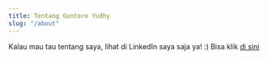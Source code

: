 ```yaml
---
title: Tentang Guntoro Yudhy
slug: "/about"
---
```


<!-- Hi!

Remus Lupin - also known as Moony - is currently teaching "Defense against the Dark Arts" at Hogwarts. He was afflicted with lycanthropy during his childhood, as a result of Fenrir Greyback's revenge against Lyall. He attended Hogwarts School of Witchcraft and Wizardry from 1971-1978 and was Sorted into Gryffindor House. During his school years he was one of the Marauders, best friends with Sirius Black, James Potter, and Peter Pettigrew. Together they created the Marauder's Map.

Guntoro Yudhy - also known as Igun - is currently studying "Internet Engineering" at [Universitas Gadjah Mada](https://ugm.ac.id/en). 

He fought against Death Eaters once more in the Second Wizarding War, during which he lost his friend Sirius. In 1997, Remus married fellow Order member Nymphadora Tonks and had a son, Edward Remus Lupin, of whom he named Harry the godfather. Remus fought at the Battle of Hogwarts on 2 May, 1998, during which his wife was murdered by Bellatrix Lestrange. Remus was also murdered by Death Eater, Antonin Dolohov, during the first half of the same battle. His death was avenged by Filius Flitwick.


Nama lengkap saya Guntoro Yudhy Kusuma. Guntoro berasal dari kata _guntur_, anggap saja artinya petir, Yudhy artinya besar, dan Kusuma artinya pahlawan. Kalau diartikan secara bebas "_Pahlawan Petir yang besar_". 🤣 Itu adalah penjelasan orang tua ketika saya tanya arti nama saya, terlepas benar atau tidaknya menurut KBBI. _hehe.._

Saya adalah keturunan Jawa asli. Dan seperti kebanyakan pemuda Jawa saat ini, saya lebih fasih berbahasa Indonesia daripada bahasa Jawa untuk urusan formal. _Kalau bahasa sehari-hari sih tetap pakai bahasa Jawa Ngoko / kasar hehe_. Namun, akhir-akhir ini saya mulai tertarik untuk belajar Bahasa Jawa Krama / halus. Saya sering mengikuti pengajian berbahasa Jawa di kanal YouTube [Klaten Mengaji](https://www.youtube.com/channel/UCcsuw-eox1VVWs8Er0Xvpxw). Dari kanal tersebut saya bisa belajar tiga hal, ilmu agama, Bahasa Arab, dan Bahasa Jawa. _Alhamdulillah._

Sekarang, saya sedang kuliah di [Universitas Gadjah Mada](https://ugm.ac.id/) jurusan Teknologi Rekayasa Internet. Merasa asing? Anggap saja itu adalah jurusan yang bergelut dengan kabel LAN, WiFi, router, dan terminal komputer. Kalau Anda penasaran coba cari tahu [di sini](https://tri.sv.ugm.ac.id/sekilas-prodi/).

Ini seperti waktu yang saya ulangi karena sebelumnya saya empat tahun sekolah di [SMK N 2 Klaten](http://smkn2klaten.sch.id/) jurusan Teknik Komputer dan Jaringan (saat ini Sistem Informasi, Jaringan, dan Aplikasi), yang kurang lebih isinya sama dengan jurusan kuliah saya. Lalu mengapa saya masuk lagi ke jurusan yang sama? Mungkin akan saya tulis dalam postingan mendatang. _Insyaallah_.

Walaupun saya hidup bersama anak-anak jaringan komputer, namun sebagian besar hati saya bersama anak-anak rekayasa perangkat lunak. _hehe_. Ya, ketertarikan terbesar saya ada pada pemrograman. Sejak SMK saya justru sering bergelut dengan pemrograman daripada jaringan. Dan ini bertahan hingga sekarang. Saya bersyukur, ketertarikan itu memberi banyak dampak positif untuk saya. Semoga melalui situs ini saya bisa membagikannya untuk Anda. 😊 -->

Kalau mau tau tentang saya, lihat di LinkedIn saya saja ya! :)
Bisa klik [di sini](https://www.linkedin.com/in/guntoroyk/)